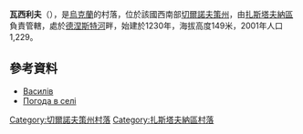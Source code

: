 {{coord|48|36|15|N|25|50|30|E|scale:100000|display=title}}

'''瓦西利夫'''（{{lang-uk|Василів}}），是[[烏克蘭|烏克蘭]]的村落，位於該國西南部[[切爾諾夫策州|切爾諾夫策州]]，由[[扎斯塔夫納區|扎斯塔夫納區]]負責管轄，處於[[德涅斯特河|德涅斯特河]]畔，始建於1230年，海拔高度149米，2001年人口1,229。

==參考資料==
*[http://w1.c1.rada.gov.ua/pls/z7502/A005?rdat1=16.08.2013&rf7571=38964 Василів]
*[http://weather.in.ua/ua/chernovickaja/2553 Погода в селі ] {{Wayback|url=http://weather.in.ua/ua/chernovickaja/2553 |date=20161101164236 }}

{{DEFAULTSORT:Василів}}
[[Category:切爾諾夫策州村落|Category:切爾諾夫策州村落]]
[[Category:扎斯塔夫納區村落|Category:扎斯塔夫納區村落]]


{{Chernivtsi-geo-stub}}